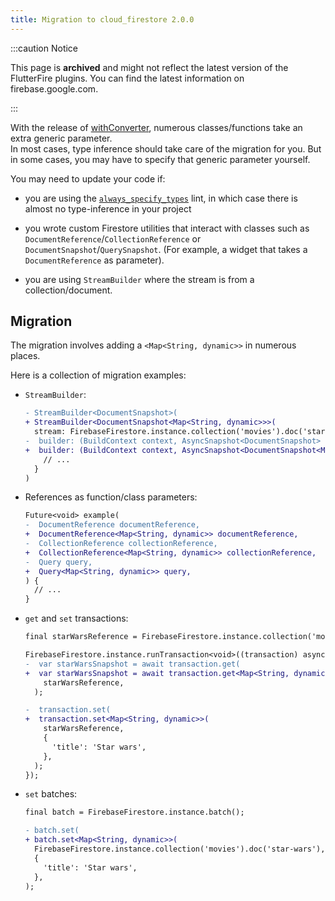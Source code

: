 ```yaml
---
title: Migration to cloud_firestore 2.0.0
---
```


:::caution Notice

This page is **archived** and might not reflect the latest version of the
FlutterFire plugins. You can find the latest information on
firebase.google.com.

:::

With the release of [withConverter](!cloud_firestore.FirebaseFirestore.collection.withConverter),
numerous classes/functions take an extra generic parameter.  
In most cases, type inference should take care of the migration for you. But in some cases,
you may have to specify that generic parameter yourself.

You may need to update your code if:

- you are using the [`always_specify_types`](https://dart-lang.github.io/linter/lints/always_specify_types.html)
  lint, in which case there is almost no type-inference in your project

- you wrote custom Firestore utilities that interact with classes such as `DocumentReference`/`CollectionReference`
  or `DocumentSnapshot`/`QuerySnapshot`. (For example, a widget that takes a `DocumentReference` as parameter).

- you are using `StreamBuilder` where the stream is from a collection/document.

## Migration

The migration involves adding a `<Map<String, dynamic>>` in numerous places.

Here is a collection of migration examples:

- `StreamBuilder`:

  ```diff
  - StreamBuilder<DocumentSnapshot>(
  + StreamBuilder<DocumentSnapshot<Map<String, dynamic>>>(
    stream: FirebaseFirestore.instance.collection('movies').doc('star-wars').snapshots(),
  -  builder: (BuildContext context, AsyncSnapshot<DocumentSnapshot> snapshot) {
  +  builder: (BuildContext context, AsyncSnapshot<DocumentSnapshot<Map<String, dynamic>>> snapshot) {
      // ...
    }
  )
  ```

- References as function/class parameters:

  ```diff
  Future<void> example(
  -  DocumentReference documentReference,
  +  DocumentReference<Map<String, dynamic>> documentReference,
  -  CollectionReference collectionReference,
  +  CollectionReference<Map<String, dynamic>> collectionReference,
  -  Query query,
  +  Query<Map<String, dynamic>> query,
  ) {
    // ...
  }
  ```

- `get` and `set` transactions:


  ```diff
  final starWarsReference = FirebaseFirestore.instance.collection('movies').doc('star-wars');

  FirebaseFirestore.instance.runTransaction<void>((transaction) async {
  -  var starWarsSnapshot = await transaction.get(
  +  var starWarsSnapshot = await transaction.get<Map<String, dynamic>>(
      starWarsReference,
    );

  -  transaction.set(
  +  transaction.set<Map<String, dynamic>>(
      starWarsReference,
      {
        'title': 'Star wars',
      },
    );
  });
  ```

- `set` batches:

  ```diff
  final batch = FirebaseFirestore.instance.batch();

  - batch.set(
  + batch.set<Map<String, dynamic>>(
    FirebaseFirestore.instance.collection('movies').doc('star-wars'),
    {
      'title': 'Star wars',
    },
  );
